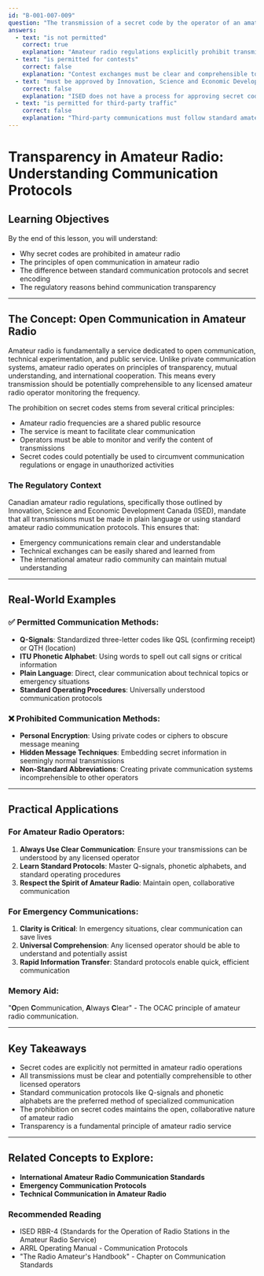 ```yaml
---
id: "B-001-007-009"
question: "The transmission of a secret code by the operator of an amateur radio station:"
answers:
  - text: "is not permitted"
    correct: true
    explanation: "Amateur radio regulations explicitly prohibit transmitting secret or encoded messages that cannot be understood by any listener with standard amateur radio equipment. This rule ensures transparency, prevents potential misuse of amateur radio frequencies, and maintains the open, collaborative nature of amateur radio communication. Only standard amateur radio codes like Q-signals and ITU phonetic alphabet are permitted."
  - text: "is permitted for contests"
    correct: false
    explanation: "Contest exchanges must be clear and comprehensible to all listeners. Even in competitive amateur radio events, operators must use plain language or standard amateur radio communication protocols that can be understood by anyone monitoring the frequency. Secret codes that obscure the meaning of transmissions are not allowed, regardless of the context."
  - text: "must be approved by Innovation, Science and Economic Development Canada"
    correct: false
    explanation: "ISED does not have a process for approving secret codes. The fundamental rule is that all amateur radio transmissions must be clear and understandable to any licensed amateur radio operator. Attempting to get approval for secret codes would contradict the core principles of amateur radio communication transparency."
  - text: "is permitted for third-party traffic"
    correct: false
    explanation: "Third-party communications must follow standard amateur radio communication protocols. Even when relaying messages for non-amateur radio operators, the transmission must remain clear and comprehensible. Secret codes are not permitted, regardless of whether the message is for the amateur radio operator or a third party."
---
```


# Transparency in Amateur Radio: Understanding Communication Protocols

## Learning Objectives
By the end of this lesson, you will understand:
- Why secret codes are prohibited in amateur radio
- The principles of open communication in amateur radio
- The difference between standard communication protocols and secret encoding
- The regulatory reasons behind communication transparency

---

## The Concept: Open Communication in Amateur Radio

Amateur radio is fundamentally a service dedicated to open communication, technical experimentation, and public service. Unlike private communication systems, amateur radio operates on principles of transparency, mutual understanding, and international cooperation. This means every transmission should be potentially comprehensible to any licensed amateur radio operator monitoring the frequency.

The prohibition on secret codes stems from several critical principles:
- Amateur radio frequencies are a shared public resource
- The service is meant to facilitate clear communication
- Operators must be able to monitor and verify the content of transmissions
- Secret codes could potentially be used to circumvent communication regulations or engage in unauthorized activities

### The Regulatory Context

Canadian amateur radio regulations, specifically those outlined by Innovation, Science and Economic Development Canada (ISED), mandate that all transmissions must be made in plain language or using standard amateur radio communication protocols. This ensures that:
- Emergency communications remain clear and understandable
- Technical exchanges can be easily shared and learned from
- The international amateur radio community can maintain mutual understanding

---

## Real-World Examples

### ✅ Permitted Communication Methods:
- **Q-Signals**: Standardized three-letter codes like QSL (confirming receipt) or QTH (location)
- **ITU Phonetic Alphabet**: Using words to spell out call signs or critical information
- **Plain Language**: Direct, clear communication about technical topics or emergency situations
- **Standard Operating Procedures**: Universally understood communication protocols

### ❌ Prohibited Communication Methods:
- **Personal Encryption**: Using private codes or ciphers to obscure message meaning
- **Hidden Message Techniques**: Embedding secret information in seemingly normal transmissions
- **Non-Standard Abbreviations**: Creating private communication systems incomprehensible to other operators

---

## Practical Applications

### For Amateur Radio Operators:
1. **Always Use Clear Communication**: Ensure your transmissions can be understood by any licensed operator
2. **Learn Standard Protocols**: Master Q-signals, phonetic alphabets, and standard operating procedures
3. **Respect the Spirit of Amateur Radio**: Maintain open, collaborative communication

### For Emergency Communications:
1. **Clarity is Critical**: In emergency situations, clear communication can save lives
2. **Universal Comprehension**: Any licensed operator should be able to understand and potentially assist
3. **Rapid Information Transfer**: Standard protocols enable quick, efficient communication

### Memory Aid:
"**O**pen **C**ommunication, **A**lways **C**lear" - The OCAC principle of amateur radio communication.

---

## Key Takeaways

- Secret codes are explicitly not permitted in amateur radio operations
- All transmissions must be clear and potentially comprehensible to other licensed operators
- Standard communication protocols like Q-signals and phonetic alphabets are the preferred method of specialized communication
- The prohibition on secret codes maintains the open, collaborative nature of amateur radio
- Transparency is a fundamental principle of amateur radio service

---

## Related Concepts to Explore:
- **International Amateur Radio Communication Standards**
- **Emergency Communication Protocols**
- **Technical Communication in Amateur Radio**

### Recommended Reading

- ISED RBR-4 (Standards for the Operation of Radio Stations in the Amateur Radio Service)
- ARRL Operating Manual - Communication Protocols
- "The Radio Amateur's Handbook" - Chapter on Communication Standards
